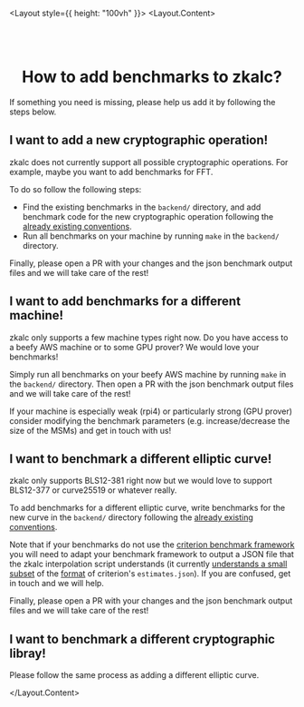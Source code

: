



<Layout style={{ height: "100vh" }}>
<Layout.Content>

<Col span={16} offset={4}>

<center>
<br/><br/>
<Link href="/">
    <Image src={logo} width={100} alt="" />
</Link>

# How to add benchmarks to zkalc?

</center>

If something you need is missing, please help us add it by following the steps below.

## I want to add a new cryptographic operation!

zkalc does not currently support all possible cryptographic operations. For example, maybe you want to add benchmarks for FFT.

To do so follow the following steps:
- Find the existing benchmarks in the `backend/` directory, and add benchmark code for the new cryptographic operation following the [already existing conventions](https://github.com/zkalc/zkalc/blob/main/backend/blstrs/benches/bench_blstrs.rs).
- Run all benchmarks on your machine by running `make` in the `backend/` directory.

Finally, please open a PR with your changes and the json benchmark output files and we will take care of the rest!

## I want to add benchmarks for a different machine!

zkalc only supports a few machine types right now. Do you have access to a beefy AWS machine or to some GPU prover? We would love your benchmarks!

Simply run all benchmarks on your beefy AWS machine by running `make` in the `backend/` directory.
Then open a PR with the json benchmark output files and we will take care of the rest!

If your machine is especially weak (rpi4) or particularly strong (GPU prover) consider modifying the benchmark parameters (e.g. increase/decrease the size of the MSMs) and get in touch with us!

## I want to benchmark a different elliptic curve!

zkalc only supports BLS12-381 right now but we would love to support BLS12-377 or curve25519 or whatever really.

To add benchmarks for a different elliptic curve, write benchmarks for the new curve in the `backend/` directory following the [already existing conventions](https://github.com/zkalc/zkalc/blob/main/backend/blstrs/benches/bench_blstrs.rs).

Note that if your benchmarks do not use the [criterion benchmark framework](https://docs.rs/criterion/latest/criterion/) you will need to adapt your benchmark framework to output a JSON file that the zkalc interpolation script understands (it currently [understands a small subset](https://github.com/asn-d6/zkalc/blob/main/perf/fit.py#L128) of the [format](https://github.com/asn-d6/zkalc/blob/main/perf/blstrs/estimates.json) of criterion's `estimates.json`). If you are confused, get in touch and we will help.

Finally, please open a PR with your changes and the json benchmark output files and we will take care of the rest!

## I want to benchmark a different cryptographic libray!

Please follow the same process as adding a different elliptic curve.

</Col>

</Layout.Content>
</Layout>
